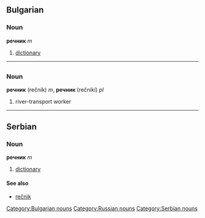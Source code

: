 ==Bulgarian==
[[Category:Bulgarian nouns]]
===Noun===
'''речник''' ''m''
#[[dictionary]]


----

=={{ru}}==
[[Category:Russian nouns]]
===Noun===
'''речник''' (rečník) ''m'', '''речник''' (rečnikí) ''pl''
#river-transport worker


----

==Serbian==
===Noun===
'''речник''' ''m''
#[[dictionary]]
====See also====
*[[rečnik]]
[[Category:Serbian nouns]]